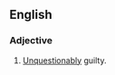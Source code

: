 ==English==

===Adjective===
{{en-adj|pos=[[guilty]] [[as]] [[sin]]|-}}

#{{idiom}} [[unquestionably|Unquestionably]] guilty.